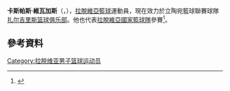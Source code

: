 '''卡斯帕斯·維瓦加斯'''（{{lang-lv|'''Kaspars Vecvagars'''}}，{{bd|1993年|8月3日}}），[[拉脫維亞|拉脫維亞]][[籃球|籃球]]運動員，現在效力於立陶宛籃球聯賽球隊[[扎尔吉里斯篮球俱乐部|扎尔吉里斯篮球俱乐部]]。他也代表[[拉脫維亞國家籃球隊|拉脫維亞國家籃球隊]]參賽<ref>{{cite web|url=http://sportacentrs.com/basketbols/pc_u_19_viriesiem/jaunumi/09072011-latvijas_juniori_desmitie_pasaule|title=Latvijas juniori desmitie pasaulē|publisher=Sportacentrs.com|language=lv|accessdate=August 28, 2012|archive-date=2011-08-21|archive-url=https://web.archive.org/web/20110821043422/http://sportacentrs.com/basketbols/pc_u_19_viriesiem/jaunumi/09072011-latvijas_juniori_desmitie_pasaule|dead-url=no}}</ref>。

== 參考資料 == 
{{reflist}}

{{Authority control}}
{{DEFAULTSORT:Vecvagars, Kaspars}}
[[Category:拉脱维亚男子篮球运动员|Category:拉脱维亚男子篮球运动员]]
